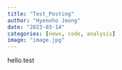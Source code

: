 ```yaml
---
title: "Test_Posting"
author: "Hyenoho Jeong"
date: "2023-03-14"
categories: [news, code, analysis]
image: "image.jpg"
---
```


hello.test